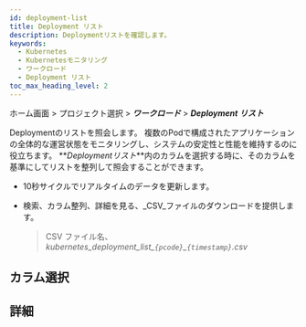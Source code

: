 ```yaml
---
id: deployment-list
title: Deployment リスト
description: Deploymentリストを確認します。
keywords:
  - Kubernetes
  - Kubernetesモニタリング
  - ワークロード
  - Deployment リスト
toc_max_heading_level: 2
---
```


ホーム画面 > プロジェクト選択 > **_ワークロード_** > **_Deployment リスト_**

Deploymentのリストを照会します。 複数のPodで構成されたアプリケーションの全体的な運営状態をモニタリングし、システムの安定性と性能を維持するのに役立ちます。 **_Deploymentリスト_**内のカラムを選択する時に、そのカラムを基準にしてリストを整列して照会することができます。

<ImgLang img='k8s-deployment-list.png' desc='Deployment リスト' />

- 10秒サイクルでリアルタイムのデータを更新します。

- 検索、カラム整列、詳細を見る、_CSV_ファイルのダウンロードを提供します。

  > CSV ファイル名、_kubernetes_deployment_list\_`{pcode}`\_`{timestamp}`.csv_

## カラム選択


<K8slistcl />
 
## 詳細


<K8slistdetail />
